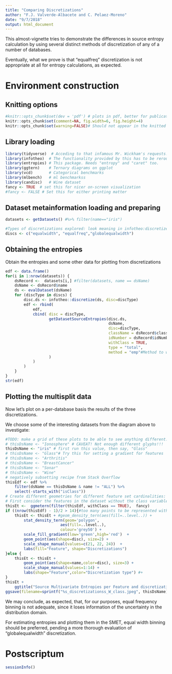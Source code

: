 ```yaml
---
title: "Comparing Discretizations"
author: "F.J. Valverde-Albacete and C. Pelaez-Moreno"
date: "9/7/2018"
output: html_document
---
```


This almost-vignette tries to demonstrate the differences in source entropy calculation by using several distinct methods of discretization of any of a number of databases.

Eventually, what we prove is that "equalfreq" discretization is not appropriate at all for entropy calculations, as expected. 

# Environment construction

## Knitting options

```r
#knitr::opts_chunk$set(dev = 'pdf') # plots in pdf, better for publication
knitr::opts_chunk$set(comment=NA, fig.width=6, fig.height=4)
knitr::opts_chunk$set(warning=FALSE)# Should not appear in the knitted document
```

## Library loading

```r
library(tidyverse)  # Acceding to that infamous Mr. Wickham's requests!
library(infotheo)  # The functionality provided by this has to be rerouted through entropies
library(entropies) # This package. Needs "entropy" and "caret" too.
library(ggtern)    # Ternary diagrams on ggplot
library(vcd)       # Categorical benchmarks
library(mlbench)   # ml benchmarkss
library(candisc)   # Wine dataset
fancy <- TRUE  # set this for nicer on-screen visualization
#fancy <- FALSE # Set this for either printing matter
```

## Dataset metainformation loading and preparing

```r
datasets <- getDatasets() #%>% filter(name=="iris")

#Types of discretizations explored: look meaning in infotheo:discretize
discs <- c("equalwidth", "equalfreq","globalequalwidth")
```

## Obtaining the entropies

Obtain the entropies and some other data for plotting from discretizations

```r
edf <- data.frame()
for(i in 1:nrow(datasets)) {
    dsRecord <-  datasets[i,] #filter(datasets, name == dsName)
    dsName <- dsRecord$name
    ds <- evalDataset(dsName)
    for (discType in discs) {
        disc.ds <- infotheo::discretize(ds, disc=discType)
        edf <- rbind(
            edf,
            cbind( disc = discType,
                   getDatasetSourceEntropies(disc.ds,
                                             dsName,
                                             disc=discType,
                                             className = dsRecord$className,
                                             idNumber = dsRecord$idNumber,
                                             withClass = TRUE,
                                             type = "total",
                                             method = "emp"#Method to work out entropies, from infotheo::entropy
                   )
            )
        )
    }
}
str(edf)
```

## Plotting the multisplit data

Now let's plot on a per-database basis the results of the three discretizations. 

We choose some of the interesting datasets from the diagram above to investigate:

```r
#TODO: make a grid of these plots to be able to see anything different. 
# thisDsName <- "Ionosphere" # CAVEAT! Not enough different glyphs!!!
thisDsName <- "iris" # first run this value, then say, "Glass"
# thisDsName <- "Glass"# Try this for setting a gradient for features
# thisDsName <- "Arthritis"
# thisDsName <- "BreastCancer"
# thisDsName <- "Sonar"
# thisDsName <- "Wine"
# negatively subsetting recipe from Stack Overflow
thisEdf <- edf %>% 
    filter(dsName == thisDsName & name != "ALL") %>% 
    select(-starts_with("isClass"))
# Create different geometries for different feature set cardinalities:
# First consider the features in the dataset without the class variable
thisEt <-  ggmetern(filter(thisEdf, withClass == TRUE),  fancy) 
if ((nrow(thisEdf) - 1)/2 > 14){#too many points to be represented with glpsh
    thisEt <- thisEt + #geom_density_tern(aes(fill=..level..)) +
        stat_density_tern(geom='polygon',
                        aes(fill=..level..),
                        colour='grey50') + 
        scale_fill_gradient(low='green',high='red')  +
        geom_point(aes(shape=disc), size=2) +
        scale_shape_manual(values=c(21, 22, 24))  + 
        labs(fill="Feature", shape="Discretizations")
}else {
    thisEt <- thisEt + 
        geom_point(aes(shape=name,color=disc), size=3) +
        scale_shape_manual(values=1:14) + 
        labs(shape="Feature",color="Discretization type") #+
}
thisEt + 
    ggtitle("Source Multivariate Entropies per Feature and discretization")
ggsave(filename=sprintf("%s_discretizationss_W_class.jpeg", thisDsName))
```
We may conclude, as expected, that, for our purposes, equal frequency binning is not adequate, since it loses information of the uncertainty in the distribution domain. 

For estimating entropies and plotting them in the SMET, equal width binning should be preferred, pending a more thorough evaluation of "globalequalwidth" discretization. 

# Postscriptum

```r
sessionInfo()
```